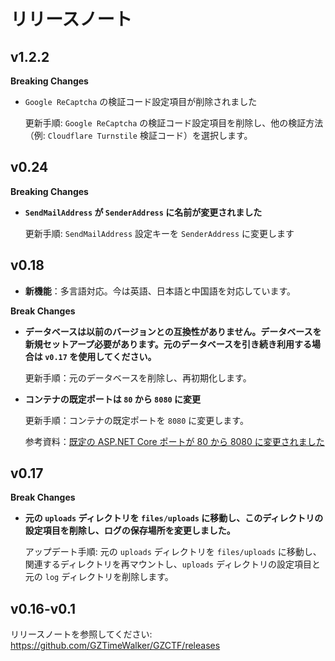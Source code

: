 # リリースノート

## v1.2.2

**Breaking Changes**

- `Google ReCaptcha` の検証コード設定項目が削除されました

  更新手順: `Google ReCaptcha` の検証コード設定項目を削除し、他の検証方法（例: `Cloudflare Turnstile` 検証コード）を選択します。

## v0.24

**Breaking Changes**

- **`SendMailAddress` が `SenderAddress` に名前が変更されました**

  更新手順: `SendMailAddress` 設定キーを `SenderAddress` に変更します

## v0.18

- **新機能**：多言語対応。今は英語、日本語と中国語を対応しています。

**Break Changes**

- **データベースは以前のバージョンとの互換性がありません。データベースを新規セットアープ必要があります。元のデータベースを引き続き利用する場合は `v0.17` を使用してください。**

  更新手順：元のデータベースを削除し、再初期化します。

- **コンテナの既定ポートは `80` から `8080` に変更**

  更新手順：コンテナの既定ポートを `8080` に変更します。

  参考資料：[既定の ASP.NET Core ポートが 80 から 8080 に変更されました](https://learn.microsoft.com/dotnet/core/compatibility/containers/8.0/aspnet-port)

## v0.17

**Break Changes**

- **元の `uploads` ディレクトリを `files/uploads` に移動し、このディレクトリの設定項目を削除し、ログの保存場所を変更しました。**

  アップデート手順: 元の `uploads` ディレクトリを `files/uploads` に移動し、関連するディレクトリを再マウントし、`uploads` ディレクトリの設定項目と元の `log` ディレクトリを削除します。

## v0.16-v0.1

リリースノートを参照してください: https://github.com/GZTimeWalker/GZCTF/releases

